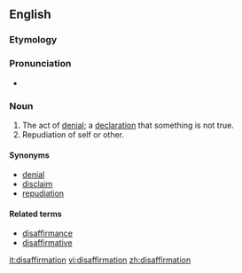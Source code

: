==English==

===Etymology===

{{suffix|disaffirm|ation}}

===Pronunciation===
* {{a|UK}} {{IPA|/dɪsˌæfɜː(ɹ)ˈmeɪʃən/}}

===Noun===
{{en-noun}}

# The act of [[denial]]; a [[declaration]] that something is not true.
# Repudiation of self or other.

====Synonyms====
*[[denial]]
*[[disclaim]]
*[[repudiation]]

====Related terms====
*[[disaffirmance]]
*[[disaffirmative]]

[[it:disaffirmation]]
[[vi:disaffirmation]]
[[zh:disaffirmation]]
